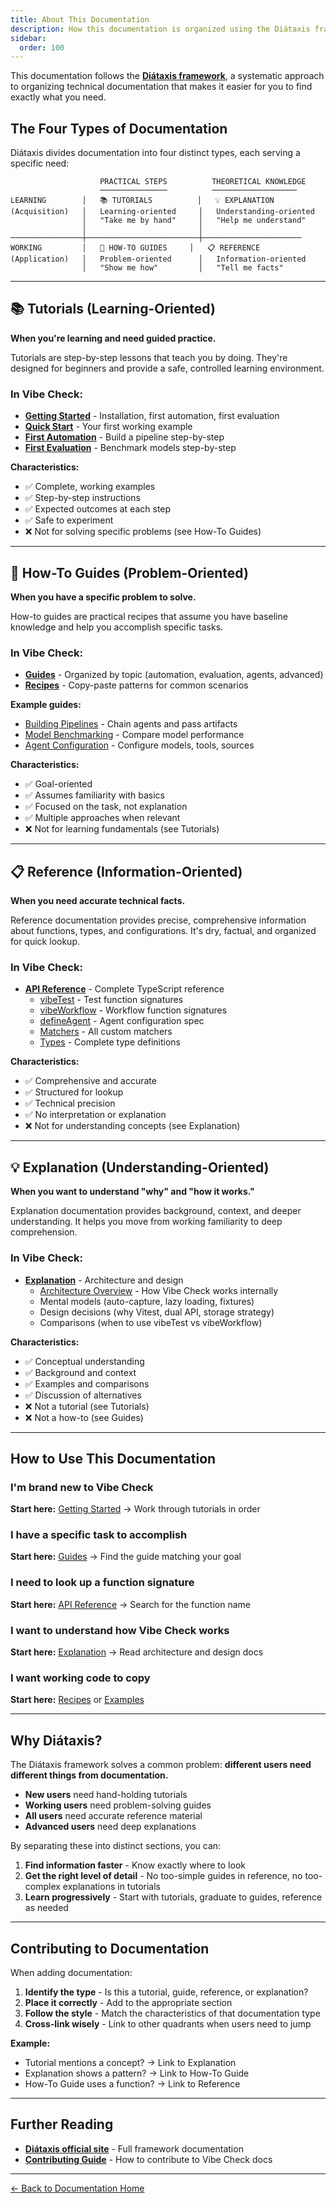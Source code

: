 ```yaml
---
title: About This Documentation
description: How this documentation is organized using the Diátaxis framework
sidebar:
  order: 100
---
```


This documentation follows the **[Diátaxis framework](https://diataxis.fr/)**, a systematic approach to organizing technical documentation that makes it easier for you to find exactly what you need.

## The Four Types of Documentation

Diátaxis divides documentation into four distinct types, each serving a specific need:

```
                    PRACTICAL STEPS          THEORETICAL KNOWLEDGE
                    ───────────────          ───────────────────
LEARNING        │   📚 TUTORIALS          │   💡 EXPLANATION
(Acquisition)   │   Learning-oriented     │   Understanding-oriented
                │   "Take me by hand"     │   "Help me understand"
                │                         │
────────────────┼─────────────────────────┼──────────────────────
WORKING         │   📖 HOW-TO GUIDES     │   📋 REFERENCE
(Application)   │   Problem-oriented      │   Information-oriented
                │   "Show me how"         │   "Tell me facts"
```

---

## 📚 Tutorials (Learning-Oriented)

**When you're learning and need guided practice.**

Tutorials are step-by-step lessons that teach you by doing. They're designed for beginners and provide a safe, controlled learning environment.

### In Vibe Check:
- **[Getting Started](/getting-started/)** - Installation, first automation, first evaluation
- **[Quick Start](/getting-started/quick-start/)** - Your first working example
- **[First Automation](/getting-started/first-automation/)** - Build a pipeline step-by-step
- **[First Evaluation](/getting-started/first-evaluation/)** - Benchmark models step-by-step

**Characteristics:**
- ✅ Complete, working examples
- ✅ Step-by-step instructions
- ✅ Expected outcomes at each step
- ✅ Safe to experiment
- ❌ Not for solving specific problems (see How-To Guides)

---

## 📖 How-To Guides (Problem-Oriented)

**When you have a specific problem to solve.**

How-to guides are practical recipes that assume you have baseline knowledge and help you accomplish specific tasks.

### In Vibe Check:
- **[Guides](/guides/)** - Organized by topic (automation, evaluation, agents, advanced)
- **[Recipes](/recipes/)** - Copy-paste patterns for common scenarios

**Example guides:**
- [Building Pipelines](/guides/automation/pipelines/) - Chain agents and pass artifacts
- [Model Benchmarking](/guides/evaluation/benchmarking/) - Compare model performance
- [Agent Configuration](/guides/agents/configuration/) - Configure models, tools, sources

**Characteristics:**
- ✅ Goal-oriented
- ✅ Assumes familiarity with basics
- ✅ Focused on the task, not explanation
- ✅ Multiple approaches when relevant
- ❌ Not for learning fundamentals (see Tutorials)

---

## 📋 Reference (Information-Oriented)

**When you need accurate technical facts.**

Reference documentation provides precise, comprehensive information about functions, types, and configurations. It's dry, factual, and organized for quick lookup.

### In Vibe Check:
- **[API Reference](/api/)** - Complete TypeScript reference
  - [vibeTest](/api/vibetest/) - Test function signatures
  - [vibeWorkflow](/api/vibeworkflow/) - Workflow function signatures
  - [defineAgent](/api/defineagent/) - Agent configuration spec
  - [Matchers](/api/matchers/) - All custom matchers
  - [Types](/api/types/) - Complete type definitions

**Characteristics:**
- ✅ Comprehensive and accurate
- ✅ Structured for lookup
- ✅ Technical precision
- ✅ No interpretation or explanation
- ❌ Not for understanding concepts (see Explanation)

---

## 💡 Explanation (Understanding-Oriented)

**When you want to understand "why" and "how it works."**

Explanation documentation provides background, context, and deeper understanding. It helps you move from working familiarity to deep comprehension.

### In Vibe Check:
- **[Explanation](/explanation/)** - Architecture and design
  - [Architecture Overview](/explanation/architecture/) - How Vibe Check works internally
  - Mental models (auto-capture, lazy loading, fixtures)
  - Design decisions (why Vitest, dual API, storage strategy)
  - Comparisons (when to use vibeTest vs vibeWorkflow)

**Characteristics:**
- ✅ Conceptual understanding
- ✅ Background and context
- ✅ Examples and comparisons
- ✅ Discussion of alternatives
- ❌ Not a tutorial (see Tutorials)
- ❌ Not a how-to (see Guides)

---

## How to Use This Documentation

### I'm brand new to Vibe Check
**Start here:** [Getting Started](/getting-started/) → Work through tutorials in order

### I have a specific task to accomplish
**Start here:** [Guides](/guides/) → Find the guide matching your goal

### I need to look up a function signature
**Start here:** [API Reference](/api/) → Search for the function name

### I want to understand how Vibe Check works
**Start here:** [Explanation](/explanation/) → Read architecture and design docs

### I want working code to copy
**Start here:** [Recipes](/recipes/) or [Examples](/examples/)

---

## Why Diátaxis?

The Diátaxis framework solves a common problem: **different users need different things from documentation.**

- **New users** need hand-holding tutorials
- **Working users** need problem-solving guides
- **All users** need accurate reference material
- **Advanced users** need deep explanations

By separating these into distinct sections, you can:
1. **Find information faster** - Know exactly where to look
2. **Get the right level of detail** - No too-simple guides in reference, no too-complex explanations in tutorials
3. **Learn progressively** - Start with tutorials, graduate to guides, reference as needed

---

## Contributing to Documentation

When adding documentation:

1. **Identify the type** - Is this a tutorial, guide, reference, or explanation?
2. **Place it correctly** - Add to the appropriate section
3. **Follow the style** - Match the characteristics of that documentation type
4. **Cross-link wisely** - Link to other quadrants when users need to jump

**Example:**
- Tutorial mentions a concept? → Link to Explanation
- Explanation shows a pattern? → Link to How-To Guide
- How-To Guide uses a function? → Link to Reference

---

## Further Reading

- **[Diátaxis official site](https://diataxis.fr/)** - Full framework documentation
- **[Contributing Guide](/contributing/)** - How to contribute to Vibe Check docs

---

[← Back to Documentation Home](/)
